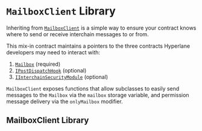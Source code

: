 # `MailboxClient` Library

Inheriting from [`MailboxClient`](https://github.com/hyperlane-xyz/hyperlane-monorepo/blob/v3/solidity/contracts/client/MailboxClient.sol) is a simple way to ensure your contract knows where to send or receive interchain messages to or from.

This mix-in contract maintains a pointers to the three contracts Hyperlane developers may need to interact with:

1. [`Mailbox`](../messaging/messaging-interface.mdx) (required)
2. [`IPostDispatchHook`](../hooks/interchain-gas.mdx) (optional)
3. [`IInterchainSecurityModule`](../ISM/specify-your-ISM.mdx) (optional)

`MailboxClient` exposes functions that allow subclasses to easily send messages to the `Mailbox` via the `mailbox` storage variable, and permission message delivery via the `onlyMailbox` modifier.

## MailboxClient Library

```solidity file=<rootDir>/node_modules/@hyperlane-xyz/core/contracts/client/MailboxClient.sol

```
